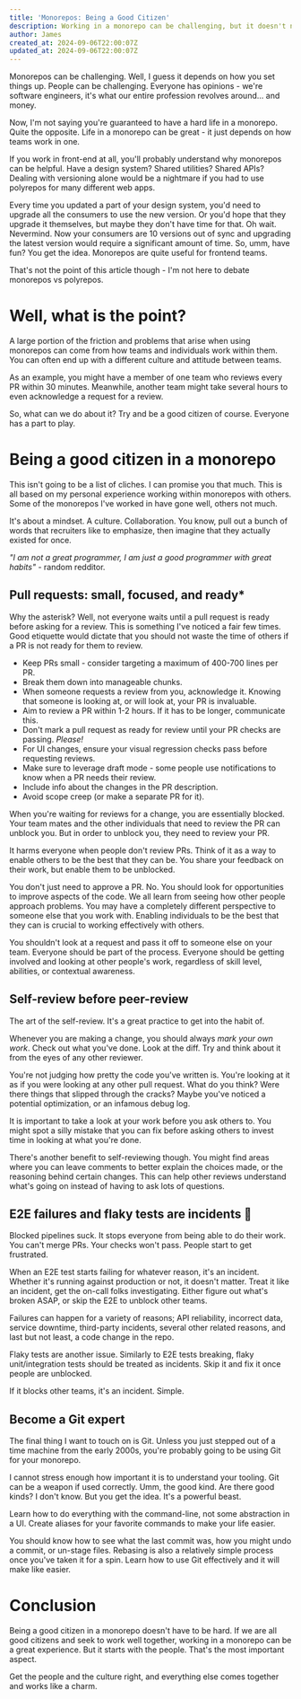 ```yaml
---
title: 'Monorepos: Being a Good Citizen'
description: Working in a monorepo can be challenging, but it doesn't need to be.
author: James
created_at: 2024-09-06T22:00:07Z
updated_at: 2024-09-06T22:00:07Z
---
```


Monorepos can be challenging. Well, I guess it depends on how you set things up. People can be challenging. Everyone has opinions - we're software engineers, it's what our entire profession revolves around... and money.

Now, I'm not saying you're guaranteed to have a hard life in a monorepo. Quite the opposite. Life in a monorepo can be great - it just depends on how teams work in one.

If you work in front-end at all, you'll probably understand why monorepos can be helpful. Have a design system? Shared utilities? Shared APIs? Dealing with versioning alone would be a nightmare if you had to use polyrepos for many different web apps.

Every time you updated a part of your design system, you'd need to upgrade all the consumers to use the new version. Or you'd hope that they upgrade it themselves, but maybe they don't have time for that. Oh wait. Nevermind. Now your consumers are 10 versions out of sync and upgrading the latest version would require a significant amount of time. So, umm, have fun? You get the idea. Monorepos are quite useful for frontend teams.

That's not the point of this article though - I'm not here to debate monorepos vs polyrepos.

# Well, what is the point?

A large portion of the friction and problems that arise when using monorepos can come from how teams and individuals work within them. You can often end up with a different culture and attitude between teams.

As an example, you might have a member of one team who reviews every PR within 30 minutes. Meanwhile, another team might take several hours to even acknowledge a request for a review.

So, what can we do about it? Try and be a good citizen of course. Everyone has a part to play.

# Being a good citizen in a monorepo

This isn't going to be a list of cliches. I can promise you that much. This is all based on my personal experience working within monorepos with others. Some of the monorepos I've worked in have gone well, others not much.

It's about a mindset. A culture. Collaboration. You know, pull out a bunch of words that recruiters like to emphasize, then imagine that they actually existed for once.

_"I am not a great programmer, I am just a good programmer with great habits"_ - random redditor.

## Pull requests: small, focused, and ready\*

Why the asterisk? Well, not everyone waits until a pull request is ready before asking for a review. This is something I've noticed a fair few times. Good etiquette would dictate that you should not waste the time of others if a PR is not ready for them to review.

- Keep PRs small - consider targeting a maximum of 400-700 lines per PR.
- Break them down into manageable chunks.
- When someone requests a review from you, acknowledge it. Knowing that someone is looking at, or will look at, your PR is invaluable.
- Aim to review a PR within 1-2 hours. If it has to be longer, communicate this.
- Don't mark a pull request as ready for review until your PR checks are passing. _Please!_
- For UI changes, ensure your visual regression checks pass before requesting reviews.
- Make sure to leverage draft mode - some people use notifications to know when a PR needs their review.
- Include info about the changes in the PR description.
- Avoid scope creep (or make a separate PR for it).

When you're waiting for reviews for a change, you are essentially blocked. Your team mates and the other individuals that need to review the PR can unblock you. But in order to unblock you, they need to review your PR.

It harms everyone when people don't review PRs. Think of it as a way to enable others to be the best that they can be. You share your feedback on their work, but enable them to be unblocked.

You don't just need to approve a PR. No. You should look for opportunities to improve aspects of the code. We all learn from seeing how other people approach problems. You may have a completely different perspective to someone else that you work with. Enabling individuals to be the best that they can is crucial to working effectively with others.

You shouldn't look at a request and pass it off to someone else on your team. Everyone should be part of the process. Everyone should be getting involved and looking at other people's work, regardless of skill level, abilities, or contextual awareness.

## Self-review before peer-review

The art of the self-review. It's a great practice to get into the habit of.

Whenever you are making a change, you should always _mark your own work_. Check out what you've done. Look at the diff. Try and think about it from the eyes of any other reviewer.

You're not judging how pretty the code you've written is. You're looking at it as if you were looking at any other pull request. What do you think? Were there things that slipped through the cracks? Maybe you've noticed a potential optimization, or an infamous debug log.

It is important to take a look at your work before you ask others to. You might spot a silly mistake that you can fix before asking others to invest time in looking at what you're done.

There's another benefit to self-reviewing though. You might find areas where you can leave comments to better explain the choices made, or the reasoning behind certain changes. This can help other reviews understand what's going on instead of having to ask lots of questions.

## E2E failures and flaky tests are incidents 🚨

Blocked pipelines suck. It stops everyone from being able to do their work. You can't merge PRs. Your checks won't pass. People start to get frustrated.

When an E2E test starts failing for whatever reason, it's an incident. Whether it's running against production or not, it doesn't matter. Treat it like an incident, get the on-call folks investigating. Either figure out what's broken ASAP, or skip the E2E to unblock other teams.

Failures can happen for a variety of reasons; API reliability, incorrect data, service downtime, third-party incidents, several other related reasons, and last but not least, a code change in the repo.

Flaky tests are another issue. Similarly to E2E tests breaking, flaky unit/integration tests should be treated as incidents. Skip it and fix it once people are unblocked.

If it blocks other teams, it's an incident. Simple.

## Become a Git expert

The final thing I want to touch on is Git. Unless you just stepped out of a time machine from the early 2000s, you're probably going to be using Git for your monorepo.

I cannot stress enough how important it is to understand your tooling. Git can be a weapon if used correctly. Umm, the good kind. Are there good kinds? I don't know. But you get the idea. It's a powerful beast.

Learn how to do everything with the command-line, not some abstraction in a UI. Create aliases for your favorite commands to make your life easier.

You should know how to see what the last commit was, how you might undo a commit, or un-stage files. Rebasing is also a relatively simple process once you've taken it for a spin. Learn how to use Git effectively and it will make like easier.

# Conclusion

Being a good citizen in a monorepo doesn't have to be hard. If we are all good citizens and seek to work well together, working in a monorepo can be a great experience. But it starts with the people. That's the most important aspect.

Get the people and the culture right, and everything else comes together and works like a charm.
